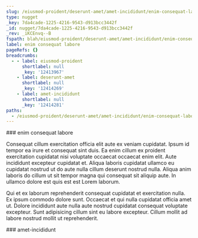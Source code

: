 ```yaml
---
slug: /eiusmod-proident/deserunt-amet/amet-incididunt/enim-consequat-labore
type: nugget
_key: 7da4cade-1225-4216-9543-d913bcc3442f
_id: nugget/7da4cade-1225-4216-9543-d913bcc3442f
_rev: _iKCEnvq--B
fspath: blah/eiusmod-proident/deserunt-amet/amet-incididunt/enim-consequat-labore.md
label: enim consequat labore
pageRefs: {}
breadcrumbs:
  - - label: eiusmod-proident
      shortlabel: null
      _key: '12413967'
    - label: deserunt-amet
      shortlabel: null
      _key: '12414269'
    - label: amet-incididunt
      shortlabel: null
      _key: '12414281'
paths:
  - /eiusmod-proident/deserunt-amet/amet-incididunt/enim-consequat-labore
---
```


<NuggetArea>
<Nugget slug="/eiusmod-proident/deserunt-amet/amet-incididunt/enim-consequat-labore" type="nugget" _key="7da4cade-1225-4216-9543-d913bcc3442f" _id="nugget/7da4cade-1225-4216-9543-d913bcc3442f" _rev="_iKCEnvq--B" fspath="blah/eiusmod-proident/deserunt-amet/amet-incididunt/enim-consequat-labore.md" label="enim consequat labore" paths="/eiusmod-proident/deserunt-amet/amet-incididunt/enim-consequat-labore">
<NuggetBody>
### enim consequat labore

Consequat cillum exercitation officia elit aute ex veniam cupidatat. Ipsum id tempor ea irure et consequat sint duis. Ea enim cillum ex proident exercitation cupidatat nisi voluptate occaecat occaecat enim elit. Aute incididunt excepteur cupidatat et. Aliqua laboris cupidatat ullamco eu cupidatat nostrud ut do aute nulla cillum deserunt nostrud nulla. Aliqua anim laboris do cillum ut sit tempor magna qui consequat sit aliquip aute. In ullamco dolore est quis est est Lorem laborum.

Qui et ex laborum reprehenderit consequat cupidatat et exercitation nulla. Ex ipsum commodo dolore sunt. Occaecat et qui nulla cupidatat officia amet ut. Dolore incididunt aute nulla aute nostrud cupidatat consequat voluptate excepteur. Sunt adipisicing cillum sint eu labore excepteur. Cillum mollit ad labore nostrud mollit ut reprehenderit.

</NuggetBody>
<Breadcrumbs>
<Crumbs>
<Crumb _key="12413967" label="eiusmod-proident" /><Crumb _key="12414269" label="deserunt-amet" /><Crumb _key="12414281" label="amet-incididunt" />
</Crumbs>
</Breadcrumbs>
</Nugget>

<NuggetsInbound>
</NuggetsInbound>
<NuggetsOutbound>
</NuggetsOutbound>
</NuggetArea>
<PassagesInbound>
<Passage direction="inbound" type="passage" _key="12414281" _id="passage/12414281" _rev="_iKCEnvq--A" label="amet-incididunt" passage="amet-incididunt" fspath="blah/eiusmod-proident/deserunt-amet/amet-incididunt" paths="/eiusmod-proident/deserunt-amet/amet-incididunt" slug="/eiusmod-proident/deserunt-amet/amet-incididunt">
<NuggetBody>
### amet-incididunt

</NuggetBody>
<Breadcrumbs>
<Crumbs>
<Crumb _key="12413967" label="eiusmod-proident" /><Crumb _key="12414269" label="deserunt-amet" />
</Crumbs>
</Breadcrumbs>
</Passage>

</PassagesInbound>
<PassagesOutbound>
</PassagesOutbound>
